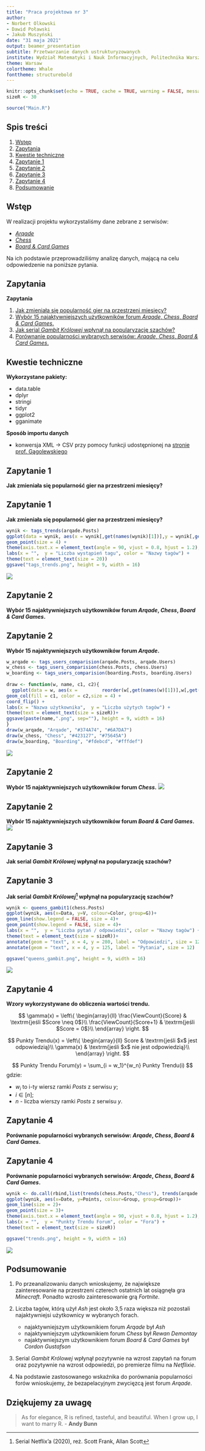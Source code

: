 ```yaml
---
title: "Praca projektowa nr 3"
author:
- Norbert Olkowski
- Dawid Poławski
- Jakub Muszyński
date: "31 maja 2021"
output: beamer_presentation
subtitle: Przetwarzanie danych ustrukturyzowanych
institute: Wydział Matematyki i Nauk Informacyjnych, Politechnika Warszawska
theme: Warsaw
colortheme: Whale
fonttheme: structurebold
---
```


```r
knitr::opts_chunk$set(echo = TRUE, cache = TRUE, warning = FALSE, message = FALSE)
sizeR <- 30
```
```r
source("Main.R")
```

##  Spis treści  ##

 1. [Wstęp](#wstęp)
 2. [Zapytania](#zapytania)
 3. [Kwestie techniczne](#kwestie-techniczne)
 4. [Zapytanie 1](#zapytanie-1)
 5. [Zapytanie 2](#zapytanie-2)
 6. [Zapytanie 3](#zapytanie-3)
 7. [Zapytanie 4](#zapytanie-4)
 8. [Podsumowanie](#podsumowanie)

##  Wstęp  ##

W realizacji projektu wykorzystaliśmy dane zebrane z serwisów:
  
  * [*Arqade*](https://gaming.stackexchange.com/)
  * [*Chess*](https://chess.stackexchange.com/)
  * [*Board & Card Games*](https://boardgames.stackexchange.com/)

Na ich podstawie przeprowadziliśmy analizę danych, mającą na celu odpowiedzenie na poniższe pytania. 
	
##  Zapytania  ##

**Zapytania**

 1. [Jak zmieniała się popularność gier na przestrzeni miesięcy?](#zapytanie-1)
 2. [Wybór 15 najaktywniejszych użytkowników forum *Arqade*, *Chess*, *Board & Card Games*.](#zapytanie-2)
 3. [Jak serial *Gambit Królowej* wpłynął na popularyzację szachów?](#zapytanie-3)
 4. [Porównanie popularności wybranych serwisów: *Arqade*, *Chess*, *Board & Card Games*.](#zapytanie-4)  

##  Kwestie techniczne  ##

  **Wykorzystane pakiety:**
  
  + data.table
  + dplyr
  + stringi
  + tidyr
  + ggplot2
  + gganimate
	
  **Sposób importu danych**
  
  + konwersja XML -> CSV przy pomocy funkcji udostępnionej\ na [stronie prof. Gągolewskiego](https://www.gagolewski.com/)

##  Zapytanie 1  ##
**Jak zmieniała się popularność gier na przestrzeni miesięcy?**

##  Zapytanie 1  ##
**Jak zmieniała się popularność gier na przestrzeni miesięcy?**
```r
wynik <- tags_trends(arqade.Posts)
ggplot(data = wynik, aes(x = wynik[,get(names(wynik)[1])],y = wynik[,get(names(wynik)[3])], color = wynik[,get(names(wynik)[2])])) + 
geom_point(size = 4) +
theme(axis.text.x = element_text(angle = 90, vjust = 0.8, hjust = 1.2), ) +
labs(x = "",  y = "Liczba wystąpień tagu", color = "Nazwy tagów") +
theme(text = element_text(size = 20)) 
ggsave("tags_trends.png", height = 9, width = 16)
```
![](tags_trends.png)

##  Zapytanie 2  ##
**Wybór 15 najaktywniejszych użytkowników forum _Arqade_, _Chess_, _Board & Card Games_.**

##  Zapytanie 2  ##
**Wybór 15 najaktywniejszych użytkowników forum _Arqade_.**
```r
w_arqade <- tags_users_comparision(arqade.Posts, arqade.Users)
w_chess <- tags_users_comparision(chess.Posts, chess.Users)
w_boarding <- tags_users_comparision(boarding.Posts, boarding.Users)
 
draw <- function(w, name, c1, c2){
  ggplot(data = w, aes(x =         reorder(w[,get(names(w)[1])],w[,get(names(w)[4])]),y = w[,get(names(w)[4])])) + 
geom_col(fill = c1, color = c2,size = 4) +
coord_flip() +
labs(x = "Nazwa użytkownika",  y = "Liczba użytych tagów") +
theme(text = element_text(size = sizeR))+
ggsave(paste(name,".png", sep=""), height = 9, width = 16)
}
draw(w_arqade, "Arqade", "#374A74", "#6A7DA7")
draw(w_chess, "Chess", "#423127", "#75645A")
draw(w_boarding, "Boarding", "#fdebcd", "#fffdef")
```
![](Arqade.png)

##  Zapytanie 2  ##
**Wybór 15 najaktywniejszych użytkowników forum _Chess_.**
![](Chess.png)

##  Zapytanie 2  ##
**Wybór 15 najaktywniejszych użytkowników forum _Board & Card Games_.**
![](Boarding.png)

##  Zapytanie 3  ##
**Jak serial *Gambit Królowej* wpłynął na popularyzację szachów?**

##  Zapytanie 3  ##
**Jak serial *Gambit Królowej*^[Serial Netflix'a (2020), reż. Scott Frank, Allan Scott] wpłynął na popularyzację szachów?**
```r
wynik <- queens_gambit1(chess.Posts)
ggplot(wynik, aes(x=Data, y=V, colour=Color, group=G))+
geom_line(show.legend = FALSE, size = 4)+
geom_point(show.legend = FALSE, size = 4)+
labs(x = "",  y = "Liczba pytań / odpowiedzi", color = "Nazwy tagów") +
theme(text = element_text(size = sizeR))+
annotate(geom = "text", x = 4, y = 280, label = "Odpowiedzi", size = 12)+
annotate(geom = "text", x = 4, y = 125, label = "Pytania", size = 12)

ggsave("queens_gambit.png", height = 9, width = 16)
```
![](queens_gambit.png)

##  Zapytanie 4  ##
**Wzory wykorzystywane do obliczenia wartości trendu.**

$$
  \gamma(x) = \left\{ \begin{array}{ll}
\frac{ViewCount}{Score} & \textrm{jeśli $Score \neq 0$}\\
\frac{ViewCount}{Score+1} & \textrm{jeśli $Score = 0$}\\
\end{array} \right.
$$


$$
  Punkty Trendu(x) = \left\{ \begin{array}{ll}
Score & \textrm{jeśli $x$ jest odpowiedzią}\\
\gamma(x) & \textrm{jeśli $x$ nie jest odpowiedzią}\\
\end{array} \right.
$$

$$
  Punkty Trendu Forum(y) = \sum_{i = w_1}^{w_n} Punkty Trendu(i) 
$$
gdzie: 

* $w_i$ to i-ty wiersz ramki $Posts$ z serwisu $y$;
* $i\in[n]$; 
* $n$ - liczba wierszy ramki $Posts$ z serwisu $y$.


##  Zapytanie 4  ##
**Porównanie popularności wybranych serwisów: *Arqade*, *Chess*, *Board & Card Games*. **

##  Zapytanie 4  ##
**Porównanie popularności wybranych serwisów: *Arqade*, *Chess*, *Board & Card Games*. **
```r
wynik <- do.call(rbind,list(trends(chess.Posts,"Chess"), trends(arqade.Posts,"Arqade"), trends(boarding.Posts,"Board & Card Games")))
ggplot(wynik, aes(x=Date, y=Points, colour=Group, group=Group))+
geom_line(size = 2)+
geom_point(size = 3)+
theme(axis.text.x = element_text(angle = 90, vjust = 0.8, hjust = 1.2), ) +
labs(x = "",  y = "Punkty Trendu Forum", color = "Fora") +
theme(text = element_text(size = sizeR))

ggsave("trends.png", height = 9, width = 16)
```
![](trends.png)

##  Podsumowanie  ##

  1. Po przeanalizowaniu danych wnioskujemy, że największe zainteresowanie na przestrzeni czterech ostatnich lat osiągnęła gra *Minecraft*. Ponadto wzrosło zainteresowanie grą *Fortnite*.
  2. Liczba tagów, którą użył *Ash* jest około 3,5 raza większa niż pozostali najaktywniejsi użytkownicy w wybranych forach.
    
     * najaktywniejszym użytkownikiem forum *Arqade* był *Ash*
     * najaktywniejszym użytkownikiem forum *Chess* był *Rewan Demontay*
     * najaktywniejszym użytkownikiem forum *Board & Card Games* był *Cordon Gustafson*
  3. Serial *Gambit Królowej* wpłynął pozytywnie na wzrost zapytań na forum oraz pozytywnie na wzrost odpowiedzi, po premierze filmu na *Netflixie*.
  4. Na podstawie zastosowanego wskaźnika do porównania popularności forów wnioskujemy, że bezapelacyjnym zwycięzcą jest forum *Arqade*.

##  Dziękujemy za uwagę  ##

>As for elegance, R is refined, tasteful, and beautiful. When I grow
>up, I want to marry R.
- **Andy Bunn**



